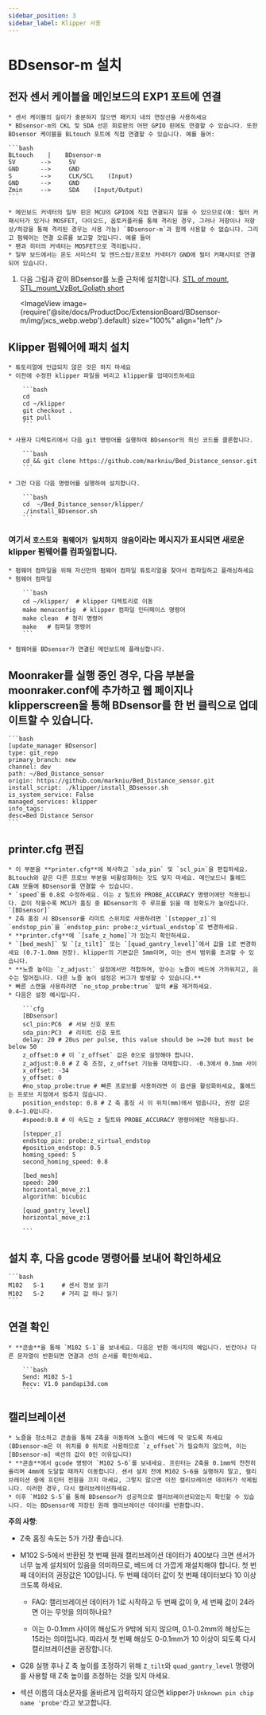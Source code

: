 ```yaml
---
sidebar_position: 3
sidebar_label: Klipper 사용
---
```






# **BDsensor-m** 설치

## 전자 센서 케이블을 메인보드의 EXP1 포트에 연결
    * 센서 케이블의 길이가 충분하지 않으면 패키지 내의 연장선을 사용하세요
    * BDsensor-m의 CKL 및 SDA 선은 회로판의 어떤 GPIO 핀에도 연결할 수 있습니다. 또한 BDsensor 케이블을 BLtouch 포트에 직접 연결할 수 있습니다. 예를 들어:

    ```bash
    BLtouch    |    BDsensor-m
    5V       -->     5V
    GND      -->     GND
    S        -->     CLK/SCL    (Input)
    GND      -->     GND
    Zmin     -->     SDA    (Input/Output) 
    ```

    * 메인보드 커넥터의 일부 핀은 MCU의 GPIO에 직접 연결되지 않을 수 있으므로(예: 필터 커패시터가 있거나 MOSFET, 다이오드, 옵토커플러를 통해 격리된 경우, 그러나 저항이나 저항 상/하강을 통해 격리된 경우는 사용 가능) `BDsensor-m`과 함께 사용할 수 없습니다. 그리고 펌웨어는 연결 오류를 보고할 것입니다. 예를 들어
    * 팬과 히터의 커넥터는 MOSFET으로 격리됩니다.
    * 일부 보드에서는 온도 서미스터 및 엔드스탑/프로브 커넥터가 GND에 필터 커패시터로 연결되어 있습니다.

1. 다음 그림과 같이 BDsensor를 노즐 근처에 설치합니다. [STL of mount](https://www.thingiverse.com/thing:6098131), [STL_mount_VzBot_Goliath short](https://discord.com/channels/829828765512106054/1163237892957671424)

    <ImageView image={require('@site/docs/ProductDoc/ExtensionBoard/BDsensor-m/img/jxcs_webp.webp').default} size="100%" align="left" />


## Klipper 펌웨어에 패치 설치
    * 튜토리얼에 언급되지 않은 것은 하지 마세요
    * 이전에 수정한 klipper 파일을 버리고 klipper를 업데이트하세요

        ```bash
        cd
        cd ~/klipper
        git checkout .
        git pull
        ```

    * 사용자 디렉토리에서 다음 git 명령어를 실행하여 BDsensor의 최신 코드를 클론합니다.

        ```bash
        cd && git clone https://github.com/markniu/Bed_Distance_sensor.git
        ```

    * 그런 다음 다음 명령어를 실행하여 설치합니다.

        ```bash
        cd  ~/Bed_Distance_sensor/klipper/
        ./install_BDsensor.sh
        ```
### 여기서 `호스트와 펌웨어가 일치하지 않음`이라는 메시지가 표시되면 새로운 klipper 펌웨어를 컴파일합니다.
    * 펌웨어 컴파일을 위해 자신만의 펌웨어 컴파일 튜토리얼을 찾아서 컴파일하고 플래싱하세요
    * 펌웨어 컴파일   

        ```bash
        cd ~/klipper/  # klipper 디렉토리로 이동
        make menuconfig  # klipper 컴파일 인터페이스 명령어
        make clean  # 정리 명령어
        make   # 컴파일 명령어
        ```

    * 펌웨어를 BDsensor가 연결된 메인보드에 플래싱합니다.

## Moonraker를 실행 중인 경우, 다음 부분을 moonraker.conf에 추가하고 웹 페이지나 klipperscreen을 통해 BDsensor를 한 번 클릭으로 업데이트할 수 있습니다.

    ```bash
    [update_manager BDsensor]
    type: git_repo
    primary_branch: new
    channel: dev
    path: ~/Bed_Distance_sensor
    origin: https://github.com/markniu/Bed_Distance_sensor.git
    install_script: ./klipper/install_BDsensor.sh
    is_system_service: False
    managed_services: klipper
    info_tags:
    desc=Bed Distance Sensor
    ```

## printer.cfg 편집

    * 이 부분을 **printer.cfg**에 복사하고 `sda_pin` 및 `scl_pin`을 편집하세요. BLtouch와 같은 다른 프로브 부분을 비활성화하는 것도 잊지 마세요. 메인보드나 툴헤드 CAN 모듈에 BDsensor를 연결할 수 있습니다.
    * `speed`를 0.8로 수정하세요. 이는 z 틸트와 PROBE_ACCURACY 명령어에만 적용됩니다. 값이 작을수록 MCU가 홈징 중 BDsensor의 주 루프를 읽을 때 정확도가 높아집니다. `[BDsensor]`
    * Z축 홈징 시 BDsensor를 리미트 스위치로 사용하려면 `[stepper_z]`의 `endstop_pin`을 `endstop_pin: probe:z_virtual_endstop`로 변경하세요.
    * **printer.cfg**에 `[safe_z_home]`가 있는지 확인하세요.
    * `[bed_mesh]` 및 `[z_tilt]` 또는 `[quad_gantry_level]`에서 값을 1로 변경하세요 (0.7-1.0mm 권장). klipper의 기본값은 5mm이며, 이는 센서 범위를 초과할 수 있습니다.
    * **노즐 높이는 `z_adjust:` 설정에서만 적합하며, 양수는 노즐이 베드에 가까워지고, 음수는 멀어집니다. 다른 노즐 높이 설정은 버그가 발생할 수 있습니다.**
    * 빠른 스캔을 사용하려면 `no_stop_probe:true` 앞의 #을 제거하세요.
    * 다음은 설정 예시입니다.

        ```cfg
        [BDsensor] 
        scl_pin:PC6  # 서보 신호 포트
        sda_pin:PC3  # 리미트 신호 포트
        delay: 20 # 20us per pulse, this value should be >=20 but must be below 50
        z_offset:0 # 이 `z_offset` 값은 0으로 설정해야 합니다.
        z_adjust:0.0 # Z 축 조정, z_offset 기능을 대체합니다. -0.3에서 0.3mm 사이
        x_offset: -34
        y_offset: 0
        #no_stop_probe:true # 빠른 프로브를 사용하려면 이 옵션을 활성화하세요, 툴헤드는 프로브 지점에서 멈추지 않습니다.
        position_endstop: 0.8 # Z 축 홈징 시 이 위치(mm)에서 멈춥니다, 권장 값은 0.4~1.0입니다.
        #speed:0.8 # 이 속도는 z 틸트와 PROBE_ACCURACY 명령어에만 적용됩니다.

        [stepper_z]
        endstop_pin: probe:z_virtual_endstop 
        #position_endstop: 0.5
        homing_speed: 5
        second_homing_speed: 0.8

        [bed_mesh]
        speed: 200
        horizontal_move_z:1
        algorithm: bicubic

        [quad_gantry_level]
        horizontal_move_z:1

        ```

## 설치 후, 다음 gcode 명령어를 보내어 확인하세요

    ```bash
    M102   S-1     # 센서 정보 읽기
    M102   S-2     # 거리 값 하나 읽기
    ```

## 연결 확인

    * **콘솔**을 통해 `M102 S-1`을 보내세요. 다음은 반환 메시지의 예입니다. 빈칸이나 다른 문자열이 반환되면 연결과 선의 순서를 확인하세요.

        ```bash
        Send: M102 S-1
        Recv: V1.0 pandapi3d.com
        ```

## 캘리브레이션

    * 노즐을 청소하고 콘솔을 통해 Z축을 이동하여 노즐이 베드에 딱 맞도록 하세요 (BDsensor-m은 이 위치를 0 위치로 사용하므로 `z_offset`가 필요하지 않으며, 이는 [BDsensor-m] 섹션의 값이 0인 이유입니다)
    * **콘솔**에서 gcode 명령어 `M102 S-6`를 보내세요. 프린터는 Z축을 0.1mm씩 천천히 올리며 4mm에 도달할 때까지 이동합니다. 센서 설치 전에 M102 S-6을 실행하지 말고, 캘리브레이션 중에 프린터 전원을 끄지 마세요, 그렇지 않으면 이전 캘리브레이션 데이터가 삭제됩니다. 이러한 경우, 다시 캘리브레이션하세요.
    * 이후 `M102 S-5`를 통해 BDsensor가 성공적으로 캘리브레이션되었는지 확인할 수 있습니다. 이는 BDsensor에 저장된 원래 캘리브레이션 데이터를 반환합니다.

**주의 사항**:

* Z축 홈징 속도는 5가 가장 좋습니다.

* M102 S-5에서 반환된 첫 번째 원래 캘리브레이션 데이터가 400보다 크면 센서가 너무 높게 설치되어 있음을 의미하므로, 베드에 더 가깝게 재설치해야 합니다. 첫 번째 데이터의 권장값은 100입니다. 두 번째 데이터 값이 첫 번째 데이터보다 10 이상 크도록 하세요.

  * FAQ: 캘리브레이션 데이터가 1로 시작하고 두 번째 값이 9, 세 번째 값이 24라면 이는 무엇을 의미하나요?

  * 이는 0-0.1mm 사이의 해상도가 9밖에 되지 않으며, 0.1-0.2mm의 해상도는 15라는 의미입니다. 따라서 첫 번째 해상도 0-0.1mm가 10 이상이 되도록 다시 캘리브레이션을 권장합니다.

* G28 실행 후나 Z 축 높이를 조정하기 위해 `Z_tilt`와 `quad_gantry_level` 명령어를 사용할 때 Z축 높이를 조정하는 것을 잊지 마세요.

* 섹션 이름의 대소문자를 올바르게 입력하지 않으면 klipper가 `Unknown pin chip name 'probe'`라고 보고합니다.
